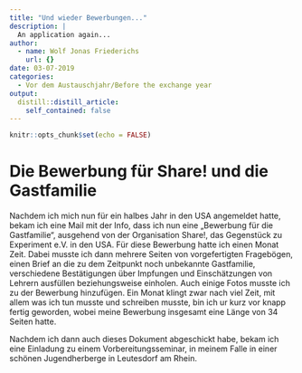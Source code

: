 ```yaml
---
title: "Und wieder Bewerbungen..."
description: |
  An application again...
author:
  - name: Wolf Jonas Friederichs
    url: {}
date: 03-07-2019
categories:
  - Vor dem Austauschjahr/Before the exchange year
output:
  distill::distill_article:
    self_contained: false
---
```


```r
knitr::opts_chunk$set(echo = FALSE)
```

# Die Bewerbung für Share! und die Gastfamilie

Nachdem ich mich nun für ein halbes Jahr in den USA angemeldet hatte, bekam ich eine Mail mit der Info, dass ich nun eine „Bewerbung für die Gastfamilie“, ausgehend von der Organisation Share!, das Gegenstück zu Experiment e.V. in den USA. Für diese Bewerbung hatte ich einen Monat Zeit. Dabei musste ich dann mehrere Seiten von vorgefertigten Fragebögen, einen Brief an die zu dem Zeitpunkt noch unbekannte Gastfamilie, verschiedene Bestätigungen über Impfungen und Einschätzungen von Lehrern ausfüllen beziehungsweise einholen.  Auch einige Fotos musste ich zu der Bewerbung hinzufügen. Ein Monat klingt zwar nach viel Zeit, mit allem was ich tun musste und schreiben musste, bin ich ur kurz vor knapp fertig geworden, wobei meine Bewerbung insgesamt eine Länge von 34 Seiten hatte. 

Nachdem ich dann auch dieses Dokument abgeschickt habe, bekam ich eine Einladung zu einem Vorbereitungsseminar, in meinem Falle in einer schönen Jugendherberge in Leutesdorf am Rhein.


